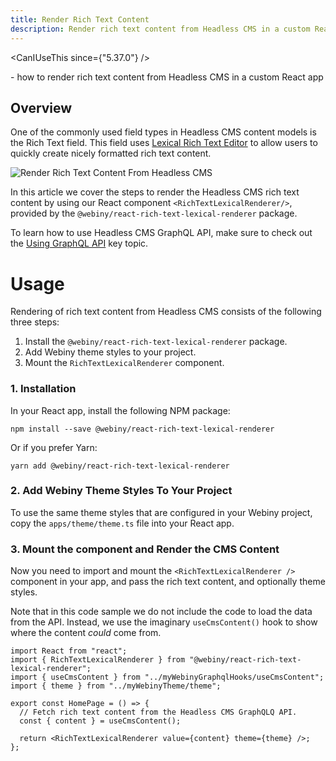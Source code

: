 ```yaml
---
title: Render Rich Text Content
description: Render rich text content from Headless CMS in a custom React app.
---
```



<CanIUseThis since={"5.37.0"} />

<WhatYouWillLearn>
  - how to render rich text content from Headless CMS in a custom React app
</WhatYouWillLearn>

## Overview

One of the commonly used field types in Headless CMS content models is the Rich Text field. This field uses [Lexical Rich Text Editor](https://playground.lexical.dev/) to allow users to quickly create nicely formatted rich text content.

<Image src={overviewLexicalRenderer} title="Render Rich Text Content From Headless CMS" />

In this article we cover the steps to render the Headless CMS rich text content by using our React component
`<RichTextLexicalRenderer/>`, provided by the `@webiny/react-rich-text-lexical-renderer` package.

<Alert type="info">

To learn how to use Headless CMS GraphQL API, make sure to check out the [Using GraphQL API](../basics/using-graphql-api) key topic.

</Alert>

# Usage

Rendering of rich text content from Headless CMS consists of the following three steps:

1. Install the `@webiny/react-rich-text-lexical-renderer` package.
2. Add Webiny theme styles to your project.
3. Mount the `RichTextLexicalRenderer` component.

### 1. Installation

In your React app, install the following NPM package:

```
npm install --save @webiny/react-rich-text-lexical-renderer
```

Or if you prefer Yarn:

```
yarn add @webiny/react-rich-text-lexical-renderer
```

### 2. Add Webiny Theme Styles To Your Project

To use the same theme styles that are configured in your Webiny project, copy the `apps/theme/theme.ts` file into your React app.

### 3. Mount the component and Render the CMS Content

Now you need to import and mount the `<RichTextLexicalRenderer />` component in your app, and pass the rich text content, and optionally theme styles.

<Alert type="warning">

Note that in this code sample we do not include the code to load the data from the API. Instead,
we use the imaginary `useCmsContent()` hook to show where the content _could_ come from.

</Alert>

```tsx HomePage.tsx
import React from "react";
import { RichTextLexicalRenderer } from "@webiny/react-rich-text-lexical-renderer";
import { useCmsContent } from "../myWebinyGraphqlHooks/useCmsContent";
import { theme } from "../myWebinyTheme/theme";

export const HomePage = () => {
  // Fetch rich text content from the Headless CMS GraphQLQ API.
  const { content } = useCmsContent();

  return <RichTextLexicalRenderer value={content} theme={theme} />;
};
```
